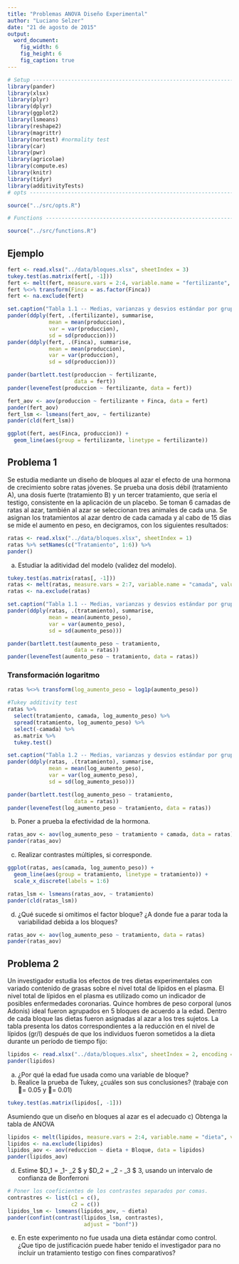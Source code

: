 ```yaml
---
title: "Problemas ANOVA Diseño Experimental"
author: "Luciano Selzer"
date: "21 de agosto de 2015"
output: 
  word_document:
    fig_width: 6
    fig_height: 6
    fig_caption: true
---
```



```r
# Setup -------------------------------------------------------------------
library(pander)
library(xlsx)
library(plyr)
library(dplyr)
library(ggplot2)
library(lsmeans)
library(reshape2)
library(magrittr)
library(nortest) #normality test
library(car)
library(pwr)
library(agricolae)
library(compute.es)
library(knitr)
library(tidyr)
library(additivityTests)
# opts --------------------------------------------------------------------

source("../src/opts.R")

# Functions ---------------------------------------------------------------

source("../src/functions.R")

```

## Ejemplo

```r
fert <- read.xlsx("../data/bloques.xlsx", sheetIndex = 3)
tukey.test(as.matrix(fert[, -1]))
fert <- melt(fert, measure.vars = 2:4, variable.name = "fertilizante", value.name = "produccion")
fert %<>% transform(Finca = as.factor(Finca))
fert <- na.exclude(fert)

set.caption("Tabla 1.1 -- Medias, varianzas y desvios estándar por grupo")
pander(ddply(fert, .(fertilizante), summarise, 
             mean = mean(produccion),
             var = var(produccion),
             sd = sd(produccion)))
pander(ddply(fert, .(Finca), summarise, 
             mean = mean(produccion),
             var = var(produccion),
             sd = sd(produccion)))

pander(bartlett.test(produccion ~ fertilizante, 
                     data = fert))
pander(leveneTest(produccion ~ fertilizante, data = fert))

fert_aov <- aov(produccion ~ fertilizante + Finca, data = fert)
pander(fert_aov)
fert_lsm <- lsmeans(fert_aov, ~ fertilizante)
pander(cld(fert_lsm))
```

```r
ggplot(fert, aes(Finca, produccion)) +
  geom_line(aes(group = fertilizante, linetype = fertilizante))
```


## Problema 1

Se estudia mediante un diseño de bloques al azar el efecto de una hormona de crecimiento sobre ratas jóvenes. Se prueba una dosis débil (tratamiento A), una dosis fuerte (tratamiento B) y un tercer tratamiento, que sería el testigo, consistente en la aplicación de un placebo. Se toman 6 camadas de ratas al azar, también al azar se seleccionan tres animales de cada una. Se asignan los tratamientos al azar dentro de cada camada y al cabo de 15 días se mide el aumento en peso, en decigramos, con los siguientes resultados:

```r
ratas <- read.xlsx("../data/bloques.xlsx", sheetIndex = 1)
ratas %>% setNames(c("Tratamiento", 1:6)) %>% 
pander()
```

a)	Estudiar la aditividad del modelo (validez del modelo).
```r

tukey.test(as.matrix(ratas[, -1]))
ratas <- melt(ratas, measure.vars = 2:7, variable.name = "camada", value.name = "aumento_peso")
ratas <- na.exclude(ratas)

set.caption("Tabla 1.1 -- Medias, varianzas y desvios estándar por grupo")
pander(ddply(ratas, .(tratamiento), summarise, 
             mean = mean(aumento_peso),
             var = var(aumento_peso),
             sd = sd(aumento_peso)))

pander(bartlett.test(aumento_peso ~ tratamiento, 
                     data = ratas))
pander(leveneTest(aumento_peso ~ tratamiento, data = ratas))
```
### Transformación logaritmo

```r
ratas %<>% transform(log_aumento_peso = log1p(aumento_peso))

#Tukey additivity test
ratas %>% 
  select(tratamiento, camada, log_aumento_peso) %>%
  spread(tratamiento, log_aumento_peso) %>% 
  select(-camada) %>% 
  as.matrix %>% 
  tukey.test()

set.caption("Tabla 1.2 -- Medias, varianzas y desvios estándar por grupo con la transformación log(x+1)")
pander(ddply(ratas, .(tratamiento), summarise, 
             mean = mean(log_aumento_peso),
             var = var(log_aumento_peso),
             sd = sd(log_aumento_peso)))

pander(bartlett.test(log_aumento_peso ~ tratamiento, 
                     data = ratas))
pander(leveneTest(log_aumento_peso ~ tratamiento, data = ratas))
```

b)	Poner a prueba la efectividad de la hormona.

```r
ratas_aov <- aov(log_aumento_peso ~ tratamiento + camada, data = ratas)
pander(ratas_aov)
```


c)	Realizar contrastes múltiples, si corresponde.

```r
ggplot(ratas, aes(camada, log_aumento_peso)) +
  geom_line(aes(group = tratamiento, linetype = tratamiento)) +
  scale_x_discrete(labels = 1:6)
```

```r
ratas_lsm <- lsmeans(ratas_aov, ~ tratamiento)
pander(cld(ratas_lsm))
```

d) ¿Qué sucede si omitimos el factor bloque? ¿A donde fue a parar toda la 
variabilidad debida a los bloques?

```r
ratas_aov <- aov(log_aumento_peso ~ tratamiento, data = ratas)
pander(ratas_aov)
```


## Problema 2

Un investigador estudia los efectos de tres dietas experimentales con variado contenido de grasas sobre el nivel total de lípidos en el plasma. El nivel total de lípidos en el plasma es utilizado como un indicador de posibles enfermedades coronarias. Quince hombres de peso corporal (unos Adonis) ideal fueron agrupados en 5 bloques de acuerdo a la edad. Dentro de cada bloque las dietas fueron asignadas al azar a los tres sujetos. La tabla presenta los datos correspondientes a la reducción en el nivel de lípidos (gr/l) después de que los individuos fueron sometidos a la dieta durante un período de tiempo fijo:

```r
lipidos <- read.xlsx("../data/bloques.xlsx", sheetIndex = 2, encoding = "UTF-8")
pander(lipidos)
```


a)	¿Por qué la edad fue usada como una variable de bloque?
b)	Realice la prueba de Tukey, ¿cuáles son sus conclusiones? (trabaje con = 0.05 y = 0.01)

```r
tukey.test(as.matrix(lipidos[, -1]))
```

Asumiendo que un diseño en bloques al azar es el adecuado
c)	Obtenga la tabla de ANOVA
```r
lipidos <- melt(lipidos, measure.vars = 2:4, variable.name = "dieta", value.name = "reduccion")
lipidos <- na.exclude(lipidos)
lipidos_aov <- aov(reduccion ~ dieta + Bloque, data = lipidos)
pander(lipidos_aov)
```


d)	Estime $D_1 =  \mu_1- \mu_2 $ y $D_2 =  \mu_2 - \mu_3  $ 3, usando un intervalo de confianza de Bonferroni
```r
# Poner los coeficientes de los contrastes separados por comas.
contrastres <- list(c1 = c(),
                    c2 = c())
lipidos_lsm <- lsmeans(lipidos_aov, ~ dieta)
pander(confint(contrast(lipidos_lsm, contrastes), 
                        adjust = "bonf"))
```
e)	En este experimento no fue usada una dieta estándar como control. ¿Que tipo de justificación puede haber tenido el investigador para no incluir un tratamiento testigo con fines comparativos?





